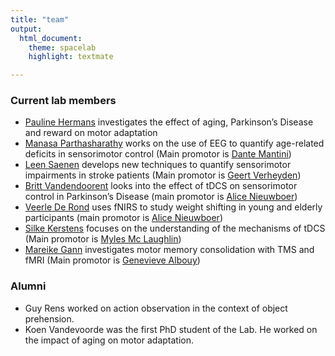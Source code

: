 ```yaml
---
title: "team"
output:
  html_document:
    theme: spacelab
    highlight: textmate 

---
```



### Current lab members
* [Pauline Hermans](https://www.kuleuven.be/wieiswie/nl/person/00120172) investigates the effect of aging, Parkinson's Disease and reward on motor adaptation
* [Manasa Parthasharathy](https://www.kuleuven.be/wieiswie/nl/person/00118155) works on the use of EEG to quantify age-related deficits in sensorimotor control (Main promotor is [Dante Mantini](https://www.kuleuven.be/wieiswie/nl/person/00064085))
* [Leen Saenen](https://www.kuleuven.be/wieiswie/nl/person/00123401) develops new techniques to quantify sensorimotor impairments in stroke patients (Main promotor is [Geert Verheyden](https://www.kuleuven.be/wieiswie/nl/person/00029759))
* [Britt Vandendoorent](https://www.kuleuven.be/wieiswie/nl/person/00086733) looks into the effect of tDCS on sensorimotor control in Parkinson's Disease (main promotor is [Alice Nieuwboer](https://www.kuleuven.be/wieiswie/nl/person/00014581))
* [Veerle De Rond](https://www.kuleuven.be/wieiswie/nl/person/00117680) uses fNIRS to study weight shifting in young and elderly participants (main promotor is [Alice Nieuwboer](https://www.kuleuven.be/wieiswie/nl/person/00014581))
* [Silke Kerstens](https://www.kuleuven.be/wieiswie/nl/person/00122770) focuses on the understanding of the mechanisms of tDCS (Main promotor is [Myles Mc Laughlin](https://www.kuleuven.be/wieiswie/nl/person/00043883))
* [Mareike Gann](https://www.kuleuven.be/wieiswie/nl/person/00114278) investigates motor memory consolidation with TMS and fMRI (Main promotor is [Genevieve Albouy](https://www.kuleuven.be/wieiswie/nl/person/00096297))

### Alumni

* Guy Rens worked on action observation in the context of object prehension.
* Koen Vandevoorde was the first PhD student of the Lab. He worked on the impact of aging on motor adaptation.



